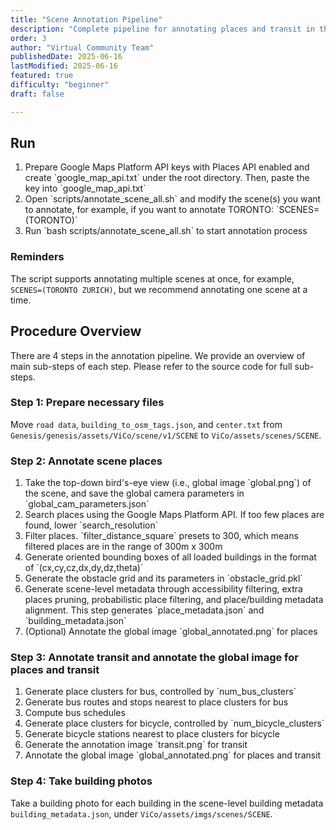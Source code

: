 ```yaml
---
title: "Scene Annotation Pipeline"
description: "Complete pipeline for annotating places and transit in the scene"
order: 3
author: "Virtual Community Team"
publishedDate: 2025-06-16
lastModified: 2025-06-16
featured: true
difficulty: "beginner"
draft: false

---
```


## Run

<ol class="list-decimal ml-6">
  <li>Prepare Google Maps Platform API keys with Places API enabled and create `google_map_api.txt` under the root directory. Then, paste the key into `google_map_api.txt`</li>
  <li>Open `scripts/annotate_scene_all.sh` and modify the scene(s) you want to annotate, for example, if you want to annotate TORONTO:
`SCENES=(TORONTO)`</li>
  <li>Run `bash scripts/annotate_scene_all.sh` to start annotation process</li>
</ol>

### Reminders

The script supports annotating multiple scenes at once, for example, `SCENES=(TORONTO ZURICH)`, but we recommend annotating one scene at a time.

## Procedure Overview

There are 4 steps in the annotation pipeline. We provide an overview of main sub-steps of each step. Please refer to the source code for full sub-steps.

### Step 1: Prepare necessary files
Move `road data`, `building_to_osm_tags.json`, and `center.txt` from `Genesis/genesis/assets/ViCo/scene/v1/SCENE` to `ViCo/assets/scenes/SCENE`.

### Step 2: Annotate scene places
<ol class="list-decimal ml-6">
  <li>Take the top-down bird's-eye view (i.e., global image `global.png`) of the scene, and save the global camera parameters in `global_cam_parameters.json`</li>
  <li>Search places using the Google Maps Platform API. If too few places are found, lower `search_resolution`</li>
  <li>Filter places. `filter_distance_square` presets to 300, which means filtered places are in the range of 300m x 300m</li>
  <li>Generate oriented bounding boxes of all loaded buildings in the format of `(cx,cy,cz,dx,dy,dz,theta)`</li>
  <li>Generate the obstacle grid and its parameters in `obstacle_grid.pkl`</li>
  <li>Generate scene-level metadata through accessibility filtering, extra places pruning, probabilistic place filtering, and place/building metadata alignment. This step generates `place_metadata.json` and `building_metadata.json`</li>
  <li>(Optional) Annotate the global image `global_annotated.png` for places</li>
</ol>

### Step 3: Annotate transit and annotate the global image for places and transit
<ol class="list-decimal ml-6">
  <li>Generate place clusters for bus, controlled by `num_bus_clusters`</li>
  <li>Generate bus routes and stops nearest to place clusters for bus</li>
  <li>Compute bus schedules</li>
  <li>Generate place clusters for bicycle, controlled by `num_bicycle_clusters`</li>
  <li>Generate bicycle stations nearest to place clusters for bicycle</li>
  <li>Generate the annotation image `transit.png` for transit</li>
  <li>Annotate the global image `global_annotated.png` for places and transit</li>
</ol>

### Step 4: Take building photos
Take a building photo for each building in the scene-level building metadata `building_metadata.json`, under `ViCo/assets/imgs/scenes/SCENE`.